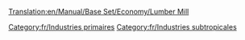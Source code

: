 [[Translation:en/Manual/Base Set/Economy/Lumber Mill]]

{{fr/Industries|image=Lumbermill.png
|nom=Scierie de construction
|climats=[[fr/Manual/Climat#Subtropical|Subtropical]].
|accepte=Rien
|produit=[[fr/Manual/Base Set/Economy/Bois|Bois]]
|notes=Généré par la carte, ne sera pas construit. Doit être financé par le joueur.<br> Doit aussi être construit sur des [[fr/unsorted/Arbre de type 4|arbres de type 4]] (forêt tropicale), où les arbres sont coupés par case entière, dans une certaine zone. Une fois tous les arbres de cette zone abattus, la production chutera à 0. En conséquence, de fréquentes plantations d'arbre seront nécessaires pour soutenir cette industrie.
}}

[[Category:fr/Industries primaires]]
[[Category:fr/Industries subtropicales]]